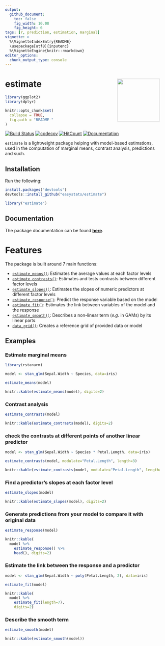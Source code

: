 ```yaml
---
output: 
  github_document:
    toc: false
    fig_width: 10.08
    fig_height: 6
tags: [r, prediction, estimation, marginal]
vignette: >
  %\VignetteIndexEntry{README}
  \usepackage[utf8]{inputenc}
  %\VignetteEngine{knitr::rmarkdown}
editor_options: 
  chunk_output_type: console
---
```


# estimate <img src='man/figures/logo.png' align="right" height="139" />

```r
library(ggplot2)
library(dplyr)

knitr::opts_chunk$set(
  collapse = TRUE,
  fig.path = "README-"
)
```


[![Build Status](https://travis-ci.org/easystats/estimate.svg?branch=master)](https://travis-ci.org/easystats/estimate)
[![codecov](https://codecov.io/gh/easystats/estimate/branch/master/graph/badge.svg)](https://codecov.io/gh/easystats/estimate)
[![HitCount](http://hits.dwyl.io/easystats/estimate.svg)](http://hits.dwyl.io/easystats/estimate) [![Documentation](https://img.shields.io/badge/documentation-estimate-orange.svg?colorB=E91E63)](https://easystats.github.io/estimate/)



`estimate` is a lightweight package helping with model-based estimations, used in the computation of marginal means, contrast analysis, predictions and such.


## Installation


Run the following:

```r
install.packages("devtools")
devtools::install_github("easystats/estimate")
```
```r
library("estimate")
```

## Documentation

The package documentation can be found [**here**](https://easystats.github.io/estimate/).

# Features

The package is built around 7 main functions:

- [`estimate_means()`](https://easystats.github.io/estimate/reference/estimate_means.html): Estimates the average values at each factor levels
- [`estimate_contrasts()`](https://easystats.github.io/estimate/reference/estimate_contrasts.html): Estimates and tests contrasts between different factor levels
- [`estimate_slopes()`](https://easystats.github.io/estimate/reference/estimate_slopes.html): Estimates the slopes of numeric predictors at different factor levels
- [`estimate_response()`](https://easystats.github.io/estimate/reference/estimate_response.html): Predict the response variable based on the model
- [`estimate_fit()`](https://easystats.github.io/estimate/reference/estimate_response.html): Estimates the link between variables of the model and the response
- [`estimate_smooth()`](https://easystats.github.io/estimate/reference/estimate_smooth.html): Describes a non-linear term (*e.g.* in GAMs) by its linear parts
- [`data_grid()`](https://easystats.github.io/estimate/reference/data_grid.html): Creates a reference grid of provided data or model

## Examples

### Estimate marginal means
```r
library(rstanarm)

model <- stan_glm(Sepal.Width ~ Species, data=iris)

estimate_means(model)
```
```r
knitr::kable(estimate_means(model), digits=2)
```

### Contrast analysis
```r
estimate_contrasts(model)
```
```r
knitr::kable(estimate_contrasts(model), digits=2)
```


### check the contrasts at different points of another linear predictor

```r
model <- stan_glm(Sepal.Width ~ Species * Petal.Length, data=iris)

estimate_contrasts(model, modulate="Petal.Length", length=3)
```
```r
knitr::kable(estimate_contrasts(model, modulate="Petal.Length", length=3), digits=2)
```

### Find a predictor's slopes at each factor level

```r
estimate_slopes(model)
```
```r
knitr::kable(estimate_slopes(model), digits=2)
```

### Generate predictions from your model to compare it with original data
```r
estimate_response(model)
```
```r
knitr::kable(
  model %>% 
    estimate_response() %>% 
    head(), digits=2)
```

### Estimate the link between the response and a predictor
```r
model <- stan_glm(Sepal.Width ~ poly(Petal.Length, 2), data=iris)

estimate_fit(model)
```
```r
knitr::kable(
  model %>% 
    estimate_fit(length=7),
    digits=2)
```

### Describe the smooth term
```r
estimate_smooth(model)
```
```r
knitr::kable(estimate_smooth(model))
```